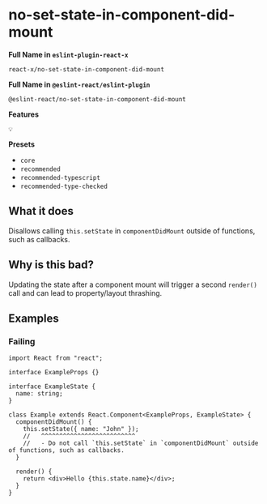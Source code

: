 # no-set-state-in-component-did-mount

**Full Name in `eslint-plugin-react-x`**

```plain copy
react-x/no-set-state-in-component-did-mount
```

**Full Name in `@eslint-react/eslint-plugin`**

```plain copy
@eslint-react/no-set-state-in-component-did-mount
```

**Features**

`💡`

**Presets**

- `core`
- `recommended`
- `recommended-typescript`
- `recommended-type-checked`

## What it does

Disallows calling `this.setState` in `componentDidMount` outside of functions, such as callbacks.

## Why is this bad?

Updating the state after a component mount will trigger a second `render()` call and can lead to property/layout thrashing.

## Examples

### Failing

```tsx
import React from "react";

interface ExampleProps {}

interface ExampleState {
  name: string;
}

class Example extends React.Component<ExampleProps, ExampleState> {
  componentDidMount() {
    this.setState({ name: "John" });
    //   ^^^^^^^^^^^^^^^^^^^^^^^^^^
    //   - Do not call `this.setState` in `componentDidMount` outside of functions, such as callbacks.
  }

  render() {
    return <div>Hello {this.state.name}</div>;
  }
}
```
